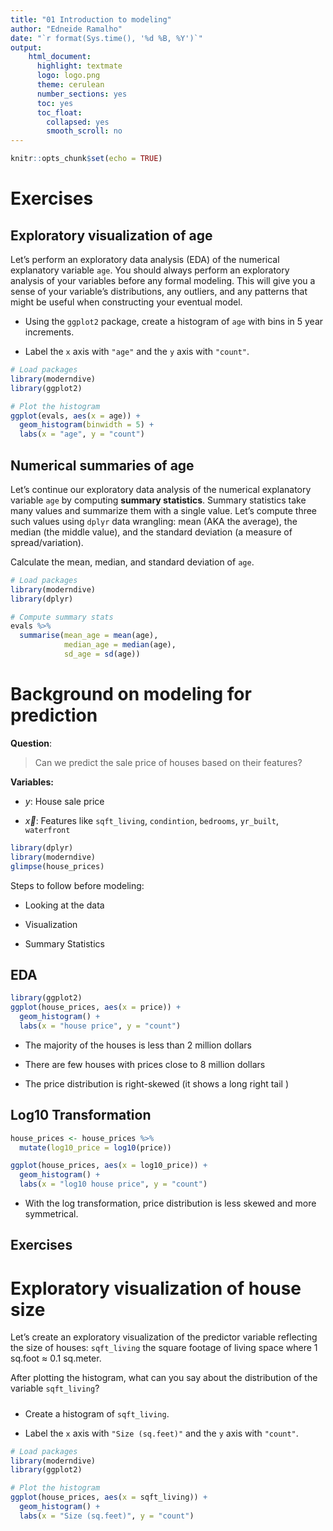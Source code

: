 ```yaml
---
title: "01 Introduction to modeling"
author: "Edneide Ramalho"
date: "`r format(Sys.time(), '%d %B, %Y')`"
output: 
    html_document:
      highlight: textmate
      logo: logo.png
      theme: cerulean
      number_sections: yes
      toc: yes
      toc_float:
        collapsed: yes
        smooth_scroll: no
---
```


```r
knitr::opts_chunk$set(echo = TRUE)
```

# Exercises

## **Exploratory visualization of age**

Let's perform an exploratory data analysis (EDA) of the numerical explanatory variable `age`. You should always perform an exploratory analysis of your variables before any formal modeling. This will give you a sense of your variable's distributions, any outliers, and any patterns that might be useful when constructing your eventual model.

-   Using the `ggplot2` package, create a histogram of `age` with bins in 5 year increments.

-   Label the `x` axis with `"age"` and the `y` axis with `"count"`.

```r
# Load packages
library(moderndive)
library(ggplot2)

# Plot the histogram
ggplot(evals, aes(x = age)) +
  geom_histogram(binwidth = 5) +
  labs(x = "age", y = "count")
```

## **Numerical summaries of age**

Let's continue our exploratory data analysis of the numerical explanatory variable `age` by computing **summary statistics**. Summary statistics take many values and summarize them with a single value. Let's compute three such values using `dplyr` data wrangling: mean (AKA the average), the median (the middle value), and the standard deviation (a measure of spread/variation).

Calculate the mean, median, and standard deviation of `age`.

```r
# Load packages
library(moderndive)
library(dplyr)

# Compute summary stats
evals %>%
  summarise(mean_age = mean(age),
            median_age = median(age),
            sd_age = sd(age))
```

# Background on modeling for prediction

**Question**:

> Can we predict the sale price of houses based on their features?

**Variables:**

-   $y$: House sale price

-   $\vec{x}$: Features like `sqft_living`, `condintion`, `bedrooms`, `yr_built`, `waterfront`

```r
library(dplyr)
library(moderndive)
glimpse(house_prices)
```

Steps to follow before modeling:

-   Looking at the data

-   Visualization

-   Summary Statistics

## EDA

```r
library(ggplot2)
ggplot(house_prices, aes(x = price)) +
  geom_histogram() +
  labs(x = "house price", y = "count")
```

-   The majority of the houses is less than 2 million dollars

-   There are few houses with prices close to 8 million dollars

-   The price distribution is right-skewed (it shows a long right tail )

## Log10 Transformation

```r
house_prices <- house_prices %>% 
  mutate(log10_price = log10(price)) 
```

```r
ggplot(house_prices, aes(x = log10_price)) +
  geom_histogram() +
  labs(x = "log10 house price", y = "count")
```

-   With the log transformation, price distribution is less skewed and more symmetrical.

## Exercises

# **Exploratory visualization of house size**

Let's create an exploratory visualization of the predictor variable reflecting the size of houses: `sqft_living` the square footage of living space where 1 sq.foot ≈ 0.1 sq.meter.

After plotting the histogram, what can you say about the distribution of the variable `sqft_living`?

##### 

-   Create a histogram of `sqft_living`.

-   Label the `x` axis with `"Size (sq.feet)"` and the `y` axis with `"count"`.

```r
# Load packages
library(moderndive)
library(ggplot2)

# Plot the histogram
ggplot(house_prices, aes(x = sqft_living)) +
  geom_histogram() +
  labs(x = "Size (sq.feet)", y = "count")
```
